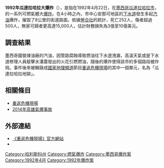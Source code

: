{{Infobox terrorist attack
|title= 1992年瓜達拉哈拉大爆炸<br>Explosiones de Guadalajara de 1992
|image=
|caption=
|location= [[墨西哥|墨西哥]][[瓜達拉哈拉市|瓜達拉哈拉市]]
|target=
|date= 1992年4月22日
|time=
|timezone=
|type= [[爆炸|爆炸]]、[[火災|火災]]
|fatalities= 200多人
|injuries= 1470人
|perps= 墨西哥國營煉油廠
|motive= 管路腐蝕
|}}
'''1992年瓜達拉哈拉大爆炸'''（{{lang-es|Explosiones de Guadalajara de 1992}}），是指在1992年4月22日，在[[墨西哥|墨西哥]][[瓜達拉哈拉市|瓜達拉哈拉市]]，的一系列可燃氣體大[[爆炸|爆炸]]。在4小時之內，市中心安那可地區的[[下水道|下水道]]發生多起[[汽油|汽油]]爆炸，摧毀了8公里的街道路面。依據[[勞合社|勞合社]]的統計，死亡252人，傷者超過500人，無家可歸者更高達15,000人，估計財務損失為3億至10億美元。

== 調查結果 ==
墨西哥國營煉油廠的汽油，因管路腐蝕導致燃油往下水道洩漏，高溫天氣或是下水道修理人員敲擊水溝蓋發出的火花引燃燃油，隨後的爆炸使得該市的多個路段被炸飛。事件後來被輯錄成[[國家地理頻道|國家地理頻道]]節目[[重返危機現場|重返危機現場]]的其中一個單元，名為「瓜達拉哈拉地獄」。

== 相關條目 ==
* [[重返危機現場|重返危機現場]]
* [[2014年高雄氣爆事故|2014年高雄氣爆事故]]

== 外部連結 ==
* [https://web.archive.org/web/20081218160255/http://channel.nationalgeographic.com/series/seconds-from-disaster 《重返危機現場》官方網站]
* {{imdb title|id=0462133|title=重返危機現場}}
{{历史小作品}}
[[Category:哈利斯科州|Category:哈利斯科州]]
[[Category:燃氣爆炸|Category:燃氣爆炸]]
[[Category:墨西哥爆炸案|Category:墨西哥爆炸案]]
[[Category:1992年4月|Category:1992年4月]]
[[Category:1992年爆炸案|Category:1992年爆炸案]]